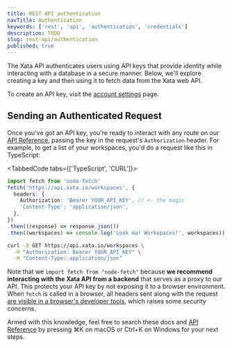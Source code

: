 ```yaml
---
title: REST API authentication
navTitle: Authentication
keywords: ['rest', 'api', 'authentication', 'credentials']
description: TODO
slug: rest-api/authentication
published: true
---
```


The Xata API authenticates users using API keys that provide identity while interacting with a database in a secure manner. Below, we'll explore creating a key and then using it to fetch data from the Xata web API.

To create an API key, visit the [account settings](https://app.xata.io/settings) page.

## Sending an Authenticated Request

Once you've got an API key, you're ready to interact with any route on our [API Reference](/docs/api-reference/user), passing the key in the request's `Authorization` header. For example, to get a list of your workspaces, you'd do a request like this in TypeScript:

<TabbedCode tabs={['TypeScript', 'CURL']}>
```ts
import fetch from 'node-fetch'
fetch('https://api.xata.io/workspaces', {
  headers: {
    Authorization: 'Bearer YOUR_API_KEY', // <- the magic
    'Content-Type': 'application/json',
  },
})
.then((response) => response.json())
.then((workspaces) => console.log('Look ma! Workspaces!', workspaces))
```
```bash
curl -X GET https://api.xata.io/workspaces \
  -H "Authorization: Bearer YOUR_API_KEY" \
  -H "Content-Type: application/json"
```
</TabbedCode>

Note that we `import fetch from "node-fetch"` because **we recommend interacting with the Xata API from a backend** that serves as a proxy to our API. This protects your API key by not exposing it to a browser environment. When `fetch` is called in a browser, all headers sent along with the request [are visible in a browser's developer tools](https://stackoverflow.com/questions/4423061/how-can-i-view-http-headers-in-google-chrome), which raises some security concerns.

Armed with this knowledge, feel free to search these docs and [API Reference](/docs/api-reference/user) by pressing ⌘K on macOS or Ctrl+K on Windows for your next steps.

